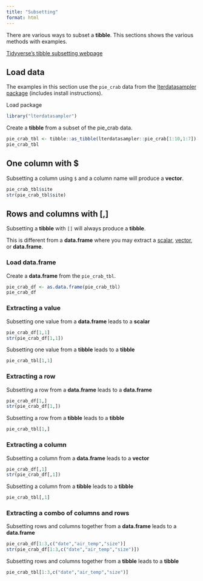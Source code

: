 ```yaml
---
title: "Subsetting"
format: html
---
```


There are various ways to subset a __tibble__. This sections shows the various methods with examples.

[Tidyverse's tibble subsetting webpage](https://tibble.tidyverse.org/reference/subsetting.html)

## Load data

The examples in this section use the `pie_crab` data from the [lterdatasampler package](/datasets/lterdatasampler.qmd) (includes install instructions).

Load package
```r
library("lterdatasampler")
```

Create a __tibble__ from a subset of the pie_crab data.
```r
pie_crab_tbl <- tibble::as_tibble(lterdatasampler::pie_crab[1:10,1:7])
pie_crab_tbl
```

## One column with $

Subsetting a column using `$` and a column name will produce a __vector__.

```r
pie_crab_tbl$site
str(pie_crab_tbl$site)
```

## Rows and columns with [,]

Subsetting a __tibble__ with `[]` will always produce a __tibble__.

This is different from a __data.frame__ where you may extract a [scalar](https://neof-workshops.github.io/R_j4c0xh/04-R_objects.html#scalar), [vector](https://neof-workshops.github.io/R_j4c0xh/04-R_objects.html#vectors-lists), or __data.frame__.

### Load data.frame

Create a __data.frame__ from the `pie_crab_tbl`.
```r
pie_crab_df <- as.data.frame(pie_crab_tbl)
pie_crab_df
```

### Extracting a value

Subsetting one value from a __data.frame__ leads to a __scalar__
```r
pie_crab_df[1,1]
str(pie_crab_df[1,1])
```

Subsetting one value from a __tibble__ leads to a __tibble__
```r
pie_crab_tbl[1,1]
```

### Extracting a row

Subsetting a row from a __data.frame__ leads to a __data.frame__

```r
pie_crab_df[1,]
str(pie_crab_df[1,])
```

Subsetting a row from a __tibble__ leads to a __tibble__
```r
pie_crab_tbl[1,]
```

### Extracting a column

Subsetting a column from a __data.frame__ leads to a __vector__
```r
pie_crab_df[,1]
str(pie_crab_df[,1])
```

Subsetting a column from a __tibble__ leads to a __tibble__
```r
pie_crab_tbl[,1]
```

### Extracting a combo of columns and rows

Subsetting rows and columns together from a __data.frame__ leads to a __data.frame__
```r
pie_crab_df[1:3,c("date","air_temp","size")]
str(pie_crab_df[1:3,c("date","air_temp","size")])
```

Subsetting rows and columns together from a __tibble__ leads to a __tibble__
```r
pie_crab_tbl[1:3,c("date","air_temp","size")]
```
